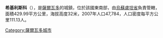 '''希基利斯科'''（{{lang-es|Jiquilisco}}），是[[薩爾瓦多|薩爾瓦多]]的城鎮，位於該國東南部，由[[烏蘇盧坦省|烏蘇盧坦省]]負責管轄，面積429.99平方公里，海拔高度32米，2007年人口47,784，人口密度每平方公里111.13人。

{{Coord|13|19|N|88|35|W|region:SV_type:city|display=title}}

{{ElSalvador-geo-stub}}
[[Category:薩爾瓦多城市|Category:薩爾瓦多城市]]